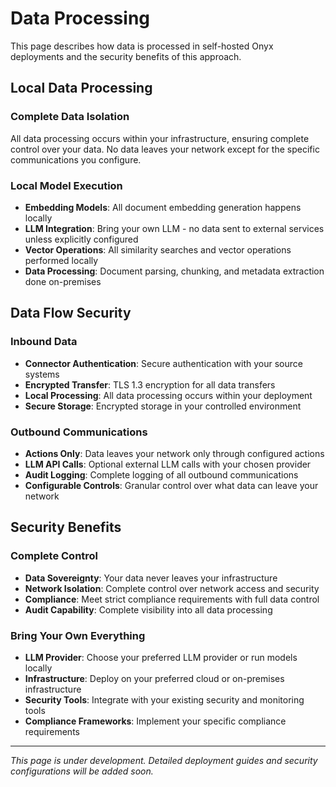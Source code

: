 # Data Processing

This page describes how data is processed in self-hosted Onyx deployments and the security benefits of this approach.

## Local Data Processing

### Complete Data Isolation
All data processing occurs within your infrastructure, ensuring complete control over your data. No data leaves your network except for the specific communications you configure.

### Local Model Execution
- **Embedding Models**: All document embedding generation happens locally
- **LLM Integration**: Bring your own LLM - no data sent to external services unless explicitly configured
- **Vector Operations**: All similarity searches and vector operations performed locally
- **Data Processing**: Document parsing, chunking, and metadata extraction done on-premises

## Data Flow Security

### Inbound Data
- **Connector Authentication**: Secure authentication with your source systems
- **Encrypted Transfer**: TLS 1.3 encryption for all data transfers
- **Local Processing**: All data processing occurs within your deployment
- **Secure Storage**: Encrypted storage in your controlled environment

### Outbound Communications
- **Actions Only**: Data leaves your network only through configured actions
- **LLM API Calls**: Optional external LLM calls with your chosen provider
- **Audit Logging**: Complete logging of all outbound communications
- **Configurable Controls**: Granular control over what data can leave your network

## Security Benefits

### Complete Control
- **Data Sovereignty**: Your data never leaves your infrastructure
- **Network Isolation**: Complete control over network access and security
- **Compliance**: Meet strict compliance requirements with full data control
- **Audit Capability**: Complete visibility into all data processing

### Bring Your Own Everything
- **LLM Provider**: Choose your preferred LLM provider or run models locally
- **Infrastructure**: Deploy on your preferred cloud or on-premises infrastructure
- **Security Tools**: Integrate with your existing security and monitoring tools
- **Compliance Frameworks**: Implement your specific compliance requirements

---

*This page is under development. Detailed deployment guides and security configurations will be added soon.* 